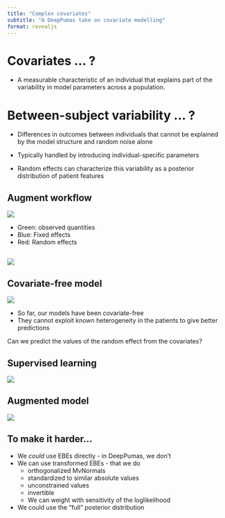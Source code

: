 ```yaml
---
title: "Complex covariates"
subtitle: "A DeepPumas take on covariate modelling"
format: revealjs
---
```


# Covariates ... ?

- A measurable characteristic of an individual that explains part of the variability in model parameters across a population.

# Between-subject variability ... ?

- Differences in outcomes between individuals that cannot be explained by the model structure and random noise alone

- Typically handled by introducing individual-specific parameters

- Random effects can characterize this variability as a posterior distribution of patient features

## Augment workflow

![](images/aug1.png)

- Green: observed quantities
- Blue: Fixed effects
- Red: Random effects

##
![](images/aug2.png)

## Covariate-free model
![](images/aug3.png)

- So far, our models have been covariate-free
- They cannot exploit known heterogeneity in the patients to give better predictions

Can we predict the values of the random effect from the covariates?

## Supervised learning
![](images/aug4.png)


## Augmented model

![](images/aug5.png)

## To make it harder...

- We *could* use EBEs directly - in DeepPumas, we don't
- We can use transformed EBEs - that we do
    - orthogonalized MvNormals
    - standardized to similar absolute values
    - unconstrained values
    - invertible
    - We can weight with sensitivity of the loglikelihood
- We could use the "full" posterior distribution


    